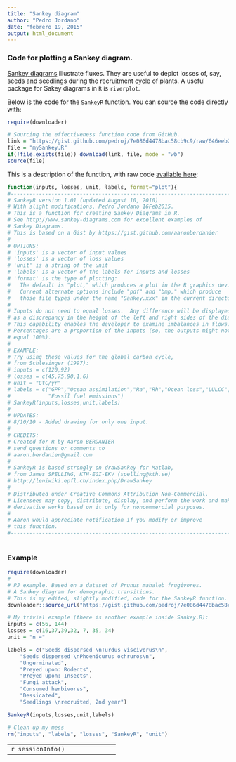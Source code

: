 ```yaml
---
title: "Sankey diagram"
author: "Pedro Jordano"
date: "febrero 19, 2015"
output: html_document
---
```


### Code for plotting a Sankey diagram.

[Sankey diagrams](http://bost.ocks.org/mike/sankey/) illustrate fluxes. They are useful to depict losses of, say, seeds and seedlings during the recruitment cycle of plants. A useful package for Sakey diagrams in `R` is `riverplot`.

Below is the code for the `SankeyR` function. You can source the code directly with:

```r
require(downloader)

# Sourcing the effectiveness function code from GitHub.
link = "https://gist.github.com/pedroj/7e086d4478bac58cb9c9/raw/646eeb2540654ccdb4178776adc259b0a41c3b8b/mySankey.R"
file = "mySankey.R"
if(!file.exists(file)) download(link, file, mode = "wb")
source(file)

```

This is a description of the function, with raw code [available here]():

```r
function(inputs, losses, unit, labels, format="plot"){
#---------------------------------------------------------------------------
# SankeyR version 1.01 (updated August 10, 2010)
# With slight modifications, Pedro Jordano 16Feb2015.
# This is a function for creating Sankey Diagrams in R.
# See http://www.sankey-diagrams.com for excellent examples of 
# Sankey Diagrams.
# This is based on a Gist by https://gist.github.com/aaronberdanier
# 
# OPTIONS:
# 'inputs' is a vector of input values
# 'losses' is a vector of loss values
# 'unit' is a string of the unit
# 'labels' is a vector of the labels for inputs and losses
# 'format' is the type of plotting:
#   The default is "plot," which produces a plot in the R graphics device.
#   Current alternate options include "pdf" and "bmp," which produce
#   those file types under the name "Sankey.xxx" in the current directory.
#
# Inputs do not need to equal losses.  Any difference will be displayed
# as a discrepancy in the height of the left and right sides of the diagram.
# This capability enables the developer to examine imbalances in flows.
# Percentages are a proportion of the inputs (so, the outputs might not 
# equal 100%).
#
# EXAMPLE:
# Try using these values for the global carbon cycle, 
# from Schlesinger (1997):
# inputs = c(120,92)
# losses = c(45,75,90,1,6)
# unit = "GtC/yr"
# labels = c("GPP","Ocean assimilation","Ra","Rh","Ocean loss","LULCC",
#            "Fossil fuel emissions")
# SankeyR(inputs,losses,unit,labels)
#
# UPDATES:
# 8/10/10 - Added drawing for only one input.
#
# CREDITS:
# Created for R by Aaron BERDANIER
# send questions or comments to
# aaron.berdanier@gmail.com
#
# SankeyR is based strongly on drawSankey for Matlab,
# from James SPELLING, KTH-EGI-EKV (spelling@kth.se)
# http://leniwiki.epfl.ch/index.php/DrawSankey
#
# Distributed under Creative Commons Attribution Non-Commercial.
# Licensees may copy, distribute, display, and perform the work and make
# derivative works based on it only for noncommercial purposes.
#
# Aaron would appreciate notification if you modify or improve 
# this function.
#---------------------------------------------------------------------------
    
```


### Example

```r
require(downloader)
#
# PJ example. Based on a dataset of Prunus mahaleb frugivores.
# A Sankey diagram for demographic transitions.
# This is my edited, slightly modified, code for the SankeyR function.
downloader::source_url("https://gist.github.com/pedroj/7e086d4478bac58cb9c9/raw/646eeb2540654ccdb4178776adc259b0a41c3b8b/mySankey.R")

# My trivial example (there is another example inside Sankey.R):
inputs = c(56, 144)
losses = c(16,37,39,32, 7, 35, 34)
unit = "n ="

labels = c("Seeds dispersed \nTurdus viscivorus\n",
    "Seeds dispersed \nPhoenicurus ochruros\n",
    "Ungerminated",
    "Preyed upon: Rodents",
    "Preyed upon: Insects",
    "Fungi attack",
    "Consumed herbivores",
    "Dessicated",
    "Seedlings \nrecruited, 2nd year")

SankeyR(inputs,losses,unit,labels)

# Clean up my mess
rm("inputs", "labels", "losses", "SankeyR", "unit")

```

----------------------------------
```r
sessionInfo()
```

----------------------------------
